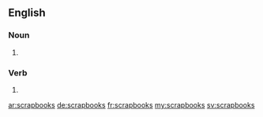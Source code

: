==English==

===Noun===
{{head|en|plural}}

# {{plural of|scrapbook|lang=en|nocat=1}}

===Verb===
{{head|en}}

# {{en-third-person singular of|scrapbook}}

[[ar:scrapbooks]]
[[de:scrapbooks]]
[[fr:scrapbooks]]
[[my:scrapbooks]]
[[sv:scrapbooks]]
